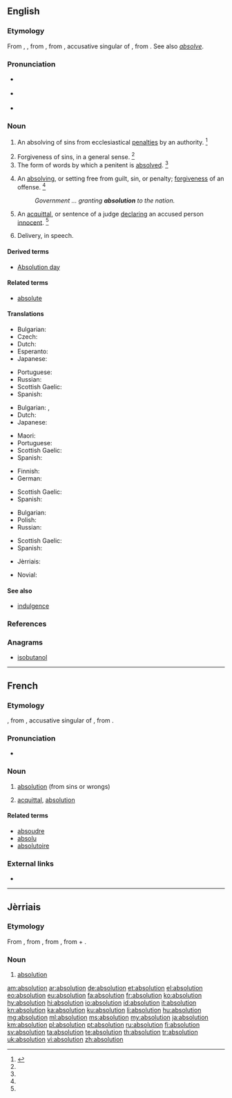 {{also|Absolution}}
==English==

===Etymology===
From {{etyl|enm|en}} {{term|absolucion|lang=enm}}, {{term|absolucioun|lang=enm}}, from {{etyl|fro|en}} {{term|absolution|lang=fro}}, from {{etyl|la|en}} {{m|la|absolūtiōnem}}, accusative singular of {{m|la|absolūtiō||acquittal}}, from {{m|la|absolvō||absolve}}. See also ''[[absolve]]''.

===Pronunciation===
* {{a|RP}} {{IPA|/æb.səˈljuː.ʃn̩/|lang=en}}
* {{a|US}} {{IPA|/ˌæb.səˈl(j)u.ʃn̩/|lang=en}}
* {{rhymes|uːʃən|lang=en}}

===Noun===
{{en-noun}}

# {{context|ecclesiastical|lang=en}} An absolving of sins from ecclesiastical [[penalty|penalties]] by an authority. {{defdate|First attested around 1150 to 1350.}}<ref name=SOED>{{R:SOED5|page=9}}</ref>
# Forgiveness of sins, in a general sense. {{defdate|First attested around 1150 to 1350.}}<ref name=SOED/>
# The form of words by which a penitent is [[absolved]]. {{defdate|First attested around 1350 to 1470.}}<ref name=SOED/>
#: {{rfquotek|Shipley}}
# An [[absolve|absolving]], or setting free from guilt, sin, or penalty; [[forgiven]]ess of an offense. {{defdate|First attested around 1350 to 1470.}}<ref name=SOED/>
#: ''Government ... granting '''absolution''' to the nation.''
# {{context|civil|_|legal|obsolete|lang=en}} An [[acquittal]], or sentence of a judge [[declare|declaring]] an accused person [[innocent]]. {{defdate|First attested in the early 17<sup>th</sup> century.}}<ref name=SOED/>
# {{context|obsolete|lang=en}} Delivery, in speech.
#: {{rfquotek|Ben Jonson}}

====Derived terms====
* [[Absolution day]]

====Related terms====
* [[absolute]]

====Translations====
{{trans-top|absolving or setting free from guilt, sin or penalty; forgiveness of an offense}}
* Bulgarian: {{t+|bg|опрощение}}
* Czech: {{t|cs|rozhřešení|n}}
* Dutch: {{t+|nl|absolutie|f}}
* Esperanto: {{t|eo|absolvo}}
* Japanese: {{t+|ja|解放|tr=kaihō}}
{{trans-mid}}
* Portuguese: {{t+|pt|absolvição|f}}
* Russian: {{t+|ru|прощение|n|tr=proščénije}}
* Scottish Gaelic: {{t|gd|saoradh|m}}
* Spanish: {{t+|es|absolución|f}}
{{trans-bottom}}

{{trans-top|acquittal, or sentence of a judge declaring an accused person innocent}}
* Bulgarian: {{t|bg|оправдаване}}, {{t|bg|[[освобождаване]] [[от]] [[отговорност]]}}
* Dutch: {{t|nl|vrijspraak|m}}
* Japanese: {{t+|ja|釈放|tr=shakuhō}}
{{trans-mid}}
* Maori: {{t|mi|whakaharakoretanga}}
* Portuguese: {{t+|pt|absolvição|f}}
* Scottish Gaelic: {{t|gd|saoradh|m}}
* Spanish: {{t+|es|absolución|f}}
{{trans-bottom}}

{{trans-top|exercise of priestly jurisdiction in the sacrament of penance, by which Catholics believe the sins of the truly penitent are forgiven}}
* Finnish: {{t+|fi|synninpäästö}}
* German: {{t+|de|Absolution|f}}
{{trans-mid}}
* Scottish Gaelic: {{t|gd|saoradh|m}}
* Spanish: {{t+|es|absolución|f}}
{{trans-bottom}}

{{trans-top|absolving from ecclesiastical penalties}}
* Bulgarian: {{t+|bg|опрощение}}
* Polish: {{t+|pl|rozgrzeszenie|n}}
* Russian: {{t-check|ru|[[отпущение]] ([[грех|грехов]])|n|tr=otpuščénije grexóv|sc=Cyrl}}
{{trans-mid}}
* Scottish Gaelic: {{t|gd|saoradh|m}}
* Spanish: {{t+|es|absolución|f}}
{{trans-bottom}}

{{trans-top|form of words by which a penitent is absolved}}
{{trans-mid}}
{{trans-bottom}}

{{trans-top|delivery, in speech}}
{{trans-mid}}
{{trans-bottom}}

{{checktrans-top}}
* Jèrriais: {{t-check|roa-jer|absolution|f}}
{{trans-mid}}
* Novial: {{t-check|nov|absolutione}}
{{trans-bottom}}

====See also====
* [[indulgence]]

===References===
<references/>

===Anagrams===
* [[isobutanol#English|isobutanol]]

----

==French==

===Etymology===
{{etyl|fro|fr}}, from {{etyl|la|fr}} {{m|la|absolūtiōnem}}, accusative singular of {{m|la|absolūtiō||acquittal}}, from {{m|la|absolvō||absolve}}.

===Pronunciation===
* {{IPA|/absɔlysjɔ̃/|lang=fr}}

===Noun===
{{fr-noun|f}}

# [[#English|absolution]] (from sins or wrongs)
# {{context|legal|lang=fr}} [[acquittal]], [[#English|absolution]]

====Related terms====
* [[absoudre]]
* [[absolu]]
* [[absolutoire]]

===External links===
* {{R:TLFi}}

----

==Jèrriais==

===Etymology===
From {{etyl|fro|roa-jer}} {{term|absolution|lang=fro}}, from {{etyl|la|roa-jer}} {{term|absolutio|absolūtiō, absolūtiōnem|acquittal|lang=la}}, from {{term|absolvo|absolvō, absolvere|absolve, acquit|lang=la}}, from {{term|ab||from, away from|lang=la}} + {{term|solvo|solvō, solvere|release, loosen, dissolve, take apart|lang=la}}.

===Noun===
{{roa-jer-noun|f}}

# [[#English|absolution]]

[[am:absolution]]
[[ar:absolution]]
[[de:absolution]]
[[et:absolution]]
[[el:absolution]]
[[eo:absolution]]
[[eu:absolution]]
[[fa:absolution]]
[[fr:absolution]]
[[ko:absolution]]
[[hy:absolution]]
[[hi:absolution]]
[[io:absolution]]
[[id:absolution]]
[[it:absolution]]
[[kn:absolution]]
[[ka:absolution]]
[[ku:absolution]]
[[li:absolution]]
[[hu:absolution]]
[[mg:absolution]]
[[ml:absolution]]
[[ms:absolution]]
[[my:absolution]]
[[ja:absolution]]
[[km:absolution]]
[[pl:absolution]]
[[pt:absolution]]
[[ru:absolution]]
[[fi:absolution]]
[[sv:absolution]]
[[ta:absolution]]
[[te:absolution]]
[[th:absolution]]
[[tr:absolution]]
[[uk:absolution]]
[[vi:absolution]]
[[zh:absolution]]